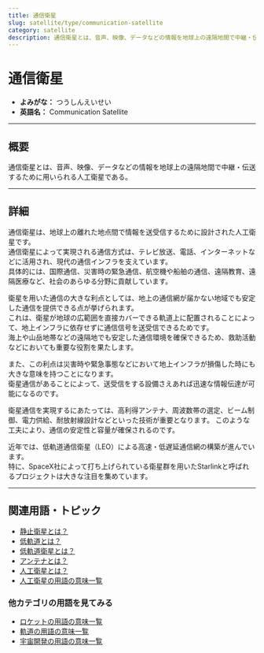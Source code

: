 ```yaml
---
title: 通信衛星
slug: satellite/type/communication-satellite
category: satellite
description: 通信衛星とは、音声、映像、データなどの情報を地球上の遠隔地間で中継・伝送するために用いられる人工衛星である。
---
```



<Head>
  <script type="application/ld+json">
    {`{
      "@context": "https://schema.org",
      "@type": "DefinedTerm",
      "name": "通信衛星",
      "inDefinedTermSet": "https://www.space-portal.org",
      "termCode": "satellite/type/communication-satellite",
      "description": "通信衛星とは、音声、映像、データなどの情報を地球上の遠隔地間で中継・伝送するために用いられる人工衛星である。",
      "url": "https://www.space-portal.org/docs/satellite/type/communication-satellite"
    }`}
  </script>
</Head>

# 通信衛星

- **よみがな：** つうしんえいせい  
- **英語名：** Communication Satellite  

---

## 概要

通信衛星とは、音声、映像、データなどの情報を地球上の遠隔地間で中継・伝送するために用いられる人工衛星である。

---

## 詳細

通信衛星は、地球上の離れた地点間で情報を送受信するために設計された人工衛星です。  
通信衛星によって実現される通信方式は、テレビ放送、電話、インターネットなどに活用され、現代の通信インフラを支えています。  
具体的には、国際通信、災害時の緊急通信、航空機や船舶の通信、遠隔教育、遠隔医療など、社会のあらゆる分野に貢献しています。 

衛星を用いた通信の大きな利点としては、地上の通信網が届かない地域でも安定した通信を提供できる点が挙げられます。  
これは、衛星が地球の広範囲を直接カバーできる軌道上に配置されることによって、地上インフラに依存せずに通信信号を送受信できるためです。  
海上や山岳地帯などの遠隔地でも安定した通信環境を確保できるため、救助活動などにおいても重要な役割を果たします。

また、この利点は災害時や緊急事態などにおいて地上インフラが損傷した時にも大きな意味を持つことになります。  
衛星通信があることによって、送受信をする設備さえあれば迅速な情報伝達が可能になるのです。

衛星通信を実現するにあたっては、高利得アンテナ、周波数帯の選定、ビーム制御、電力供給、耐放射線設計などといった技術が重要となります。
このような工夫により、通信の安定性と容量が確保されるのです。  

近年では、低軌道通信衛星（LEO）による高速・低遅延通信網の構築が進んでいます。  
特に、SpaceX社によって打ち上げられている衛星群を用いたStarlinkと呼ばれるプロジェクトは大きな注目を集めています。  


---

## 関連用語・トピック

- [静止衛星とは？](docs/satellite/type/geostationary-sat)  
- [低軌道とは？](docs/orbit/type/low-earth-orbit)  
- [低軌道衛星とは？](docs/satellite/type/low-orbit-sat)  
- [アンテナとは？](docs/communication/technology/antenna) 
- [人工衛星とは？](docs/satellite/satellite)
- [人工衛星の用語の意味一覧](docs/category/satellite)

### 他カテゴリの用語を見てみる
- [ロケットの用語の意味一覧](docs/category/rocket)
- [軌道の用語の意味一覧](docs/category/orbit)
- [宇宙開発の用語の意味一覧](docs/category/glossary) 